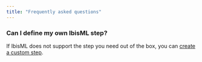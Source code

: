 ```yaml
---
title: "Frequently asked questions"
---
```


### Can I define my own IbisML step?

If IbisML does not support the step you need out of the box, you can [create a custom step](custom-step.qmd).
